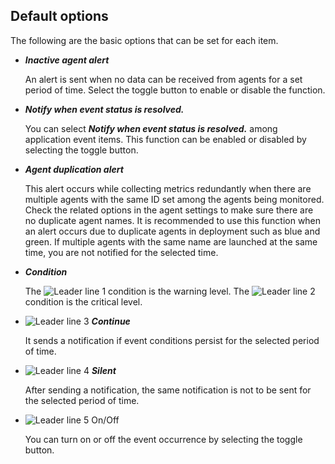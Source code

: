 ## Default options

The following are the basic options that can be set for each item.

- **_Inactive agent alert_**

  An alert is sent when no data can be received from agents for a set period of time. Select the toggle button to enable or disable the function.

- **_Notify when event status is resolved._**

  You can select **_Notify when event status is resolved._** among application event items. This function can be enabled or disabled by selecting the toggle button.

- **_Agent duplication alert_**

  This alert occurs while collecting metrics redundantly when there are multiple agents with the same ID set among the agents being monitored. Check the related options in the agent settings to make sure there are no duplicate agent names. It is recommended to use this function when an alert occurs due to duplicate agents in deployment such as blue and green. If multiple agents with the same name are launched at the same time, you are not notified for the selected time.

- **_Condition_**

  The ![Leader line 1](/img/number-01.png) condition is the <span class='slow'>warning</span> level. The ![Leader line 2](/img/number-02.png) condition is the <span class='vslow'>critical</span> level.

- ![Leader line 3](/img/number-03.png) **_Continue_**

  It sends a notification if event conditions persist for the selected period of time.

- ![Leader line 4](/img/number-04.png) **_Silent_**

  After sending a notification, the same notification is not to be sent for the selected period of time.

- ![Leader line 5](/img/number-05.png) On/Off

  You can turn on or off the event occurrence by selecting the toggle button. 
